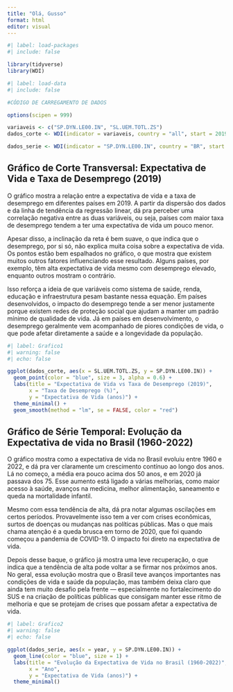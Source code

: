 ---
title: "Olá, Gusso"
format: html
editor: visual
---

```{r}
#| label: load-packages
#| include: false

library(tidyverse)
library(WDI)
```

```{r}
#| label: load-data
#| include: false

#CÓDIGO DE CARREGAMENTO DE DADOS

options(scipen = 999) 

variaveis <- c("SP.DYN.LE00.IN", "SL.UEM.TOTL.ZS")
dados_corte <- WDI(indicator = variaveis, country = "all", start = 2019, end = 2019) %>% na.omit()

dados_serie <- WDI(indicator = "SP.DYN.LE00.IN", country = "BR", start = 1960, end = 2022)
```

## Gráfico de Corte Transversal: Expectativa de Vida e Taxa de Desemprego (2019)

O gráfico mostra a relação entre a expectativa de vida e a taxa de desemprego em diferentes países em 2019. A partir da dispersão dos dados e da linha de tendência da regressão linear, dá pra perceber uma correlação negativa entre as duas variáveis, ou seja, países com maior taxa de desemprego tendem a ter uma expectativa de vida um pouco menor.

Apesar disso, a inclinação da reta é bem suave, o que indica que o desemprego, por si só, não explica muita coisa sobre a expectativa de vida. Os pontos estão bem espalhados no gráfico, o que mostra que existem muitos outros fatores influenciando esse resultado. Alguns países, por exemplo, têm alta expectativa de vida mesmo com desemprego elevado, enquanto outros mostram o contrário.

Isso reforça a ideia de que variáveis como sistema de saúde, renda, educação e infraestrutura pesam bastante nessa equação. Em países desenvolvidos, o impacto do desemprego tende a ser menor justamente porque existem redes de proteção social que ajudam a manter um padrão mínimo de qualidade de vida. Já em países em desenvolvimento, o desemprego geralmente vem acompanhado de piores condições de vida, o que pode afetar diretamente a saúde e a longevidade da população.\

```{r}
#| label: Grafico1
#| warning: false
#| echo: false

ggplot(dados_corte, aes(x = SL.UEM.TOTL.ZS, y = SP.DYN.LE00.IN)) +
  geom_point(color = "blue", size = 3, alpha = 0.6) +
  labs(title = "Expectativa de Vida vs Taxa de Desemprego (2019)",
       x = "Taxa de Desemprego (%)",
       y = "Expectativa de Vida (anos)") +
  theme_minimal() +
  geom_smooth(method = "lm", se = FALSE, color = "red")
```

## Gráfico de Série Temporal: Evolução da Expectativa de vida no Brasil (1960-2022)

O gráfico mostra como a expectativa de vida no Brasil evoluiu entre 1960 e 2022, e dá pra ver claramente um crescimento contínuo ao longo dos anos. Lá no começo, a média era pouco acima dos 50 anos, e em 2020 já passava dos 75. Esse aumento está ligado a várias melhorias, como maior acesso à saúde, avanços na medicina, melhor alimentação, saneamento e queda na mortalidade infantil.

Mesmo com essa tendência de alta, dá pra notar algumas oscilações em certos períodos. Provavelmente isso tem a ver com crises econômicas, surtos de doenças ou mudanças nas políticas públicas. Mas o que mais chama atenção é a queda brusca em torno de 2020, que foi quando começou a pandemia de COVID-19. O impacto foi direto na expectativa de vida.

Depois desse baque, o gráfico já mostra uma leve recuperação, o que indica que a tendência de alta pode voltar a se firmar nos próximos anos. No geral, essa evolução mostra que o Brasil teve avanços importantes nas condições de vida e saúde da população, mas também deixa claro que ainda tem muito desafio pela frente — especialmente no fortalecimento do SUS e na criação de políticas públicas que consigam manter esse ritmo de melhoria e que se protejam de crises que possam afetar a expectativa de vida.

```{r}
#| label: Grafico2
#| warning: false
#| echo: false

ggplot(dados_serie, aes(x = year, y = SP.DYN.LE00.IN)) +
  geom_line(color = "blue", size = 1) +
  labs(title = "Evolução da Expectativa de Vida no Brasil (1960-2022)",
       x = "Ano",
       y = "Expectativa de Vida (anos)") +
  theme_minimal()
```
